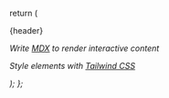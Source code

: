   return (
    <div className="flex justify-center">
      <div className="rounded-md p-6 m-4 max-w-lg shadow-md border border-gray-300">
        <p className="text-lg font-bold">{header}</p>
        <p>
          <i className="fa-solid fa-code mr-2" />
          Write <a href="https://docs.readme.com/main/docs/building-custom-mdx-components" target="_blank" rel="noreferrer">MDX</a> to render interactive content
        </p>
        <p>
          <i className="fa-solid fa-pen mr-3" />
          Style elements with <a href="https://tailwindcss.com" target="_blank" rel="noreferrer">Tailwind CSS</a>
        </p>
      </div>
    </div>
  );
};

<ExampleComponent header="Getting Started with Custom Components" />
